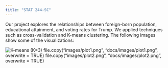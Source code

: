 ```yaml
---
title: "STAT 244-SC"
---
```


Our project explores the relationships between foreign-born population, educational attainment, and voting rates for Trump. We applied techniques such as cross-validation and K-means clustering. The following images show some of the visualizations:

![K-means (K=3)](images/plot1.png)
file.copy("images/plot1.png", "docs/images/plot1.png", overwrite = TRUE)
file.copy("images/plot2.png", "docs/images/plot2.png", overwrite = TRUE)

